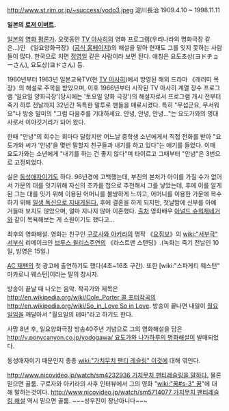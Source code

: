 http://www.st.rim.or.jp/~success/yodo3.jpeg
淀川長治
1909.4.10 ~ 1998.11.11

'''일본의 [[로저 이버트]].'''

[[일본]]의 [[영화 평론가]]. 오랫동안 [[TV 아사히]]의 영화 프로그램(우리나라의 명화극장 같은...)인 《일요양화극장》([http://www.tv-asahi.co.jp/nichiyou/index.html 공식 홈페이지])의 해설을 맡아 현재도 그를 잊지 못하는 사람들이 많다. 한국으로 치면 [[정영일]] 같은 사람이라 보면 된다. 애칭은 요도초상(ヨドチョーさん), 요도상(ヨドさん) 등.

1960년부터 1963년 일본교육TV(현 [[TV 아사히]])에서 방영된 해외 드라마 《래러미 목장》의 해설로 주목을 받았으며, 이후 1966년부터 시작된 TV 아사히 계열 장수 프로그램 '일요일 양화극장'(당시에는 '토요일 양화 극장')의 해설자로서 프로그램 개시 전부터 죽기 하루 전날까지 32년간 독특한 말투로 팬들을 매료시켰다. 특히 "무섭군요, 무서워요"나 방송 말미의 "그럼 다음주를 기대하세요. 안녕, 안녕, 안녕..."는 요도가와의 명대사로서 이야깃거리가 되어 왔다.

한때 "안녕"의 회수는 회마다 달랐지만 어느날 중학생 소년에게서 직접 전화를 받아 "요도가와 씨가 '안녕'을 몇번 말할지 친구들과 내기를 하고 있다"는 얘기를 들었다. 이때 요도가와는 소년에게 "내기를 하는 건 좋지 않다"며 타이르고 그때부터 "안녕"은 3번으로 고정되었다.

실은 [[동성애자]]이기도 하다. 96년경에 고백했는데, 부친의 본처가 아이를 가질 수가 없어서 가문의 대를 잇기위해 자신의 조카를 첩으로 추천해서 그를 낳았는데, 후에 이를 알게 된 그는 대를 잇기 위해 이용된 어머니를 불쌍하게 느끼고, 어머니를 이용한 가문에 복수하기 위해 [[평생 독신으로 산 인물|일생 독신으로 지내게된다.]] 후에 결혼을 하게 되지만, 첫날밤에 신부를 아예 거들떠 보지도 않았으며, 얼마 지나지 않아 이혼했다. [http://blog.naver.com/ja4514?Redirect=Log&logNo=70101368398 출처] 영화배우 [[아널드 슈워제네거]]와 같이 목욕해보는 게 소원이기도 했다고...

{{{#!html
<iframe width="854" height="510" src="//www.youtube.com/embed/18p6aXOlxlI" frameborder="0" allowfullscreen></iframe>
}}}

최후의 영화해설. 영화는 친구인 [[구로사와 아키라]]의 명작 《[[요짐보]]》의 [[wiki:"서부극" 서부식]]  리메이크인 [[브루스 윌리스]]주연의 《라스트맨 스탠딩》.(녹화는 죽기 전날인 10일, 방영은 15일.)

{{{#!html
<iframe width="854" height="510" src="//www.youtube.com/embed/eomtXEfjs5A" frameborder="0" allowfullscreen></iframe>
}}}
[[AC 재팬]]의 첫 광고에 출연하기도 했다(4초~16초 구간). 또한 [wiki:"스파게티 웨스턴" 마카로니 웨스턴]이라는 말의 창시자.

{{{#!html
<iframe width="420" height="315" src="//www.youtube.com/embed/xQeMbtPG3Ns" frameborder="0" allowfullscreen></iframe>
}}}

방송이 끝날 때 나오는 음악. 작곡가와 제목은 [[http://en.wikipedia.org/wiki/Cole_Porter 콜 포터]]작곡의 [[http://en.wikipedia.org/wiki/So_in_Love So in Love]]. 방송이 끝나면 내일이 [[월요일]]임을 깨달아서 "월요일의 테마"라고 하기도 한다.

사망 8년 후, 일요양화극장 방송40주년 기념으로 그의 영화해설을 담은 [[http://v.ponycanyon.co.jp/yodogawa/ 요도가와 나가하루의 명화해설]]이 발매되었다.

동성애자이기 때문인지 종종 [[wiki:"가치무치 팬티 레슬링" 이것]]에 대해 엮인다.

[[http://www.nicovideo.jp/watch/sm4232936 가치무치 팬티레슬링을 말하다.]] 물론 믿으면 골룸. 구로자와 아키라의 사후 인터뷰에서 그의 영화 "[[wiki:"꿈#s-3" 꿈]]"에 대해 말하는것이다.
[[http://www.nicovideo.jp/watch/sm5714077 가치무치 팬티레슬링 해설]] 역시 믿으면 골룸. ~~~성우진이 장난아니다~~~
